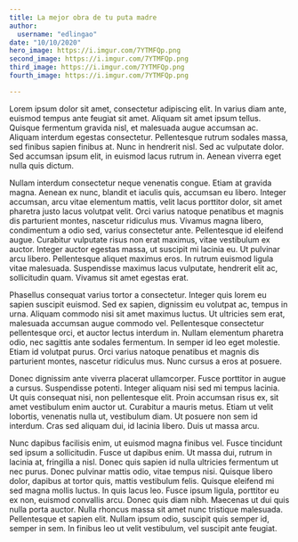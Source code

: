 ```yaml
---
title: La mejor obra de tu puta madre
author:
  username: "edlingao"
date: "10/10/2020"
hero_image: https://i.imgur.com/7YTMFQp.png
second_image: https://i.imgur.com/7YTMFQp.png
third_image: https://i.imgur.com/7YTMFQp.png
fourth_image: https://i.imgur.com/7YTMFQp.png

---
```


Lorem ipsum dolor sit amet, consectetur adipiscing elit. In varius diam ante, euismod tempus ante feugiat sit amet. Aliquam sit amet ipsum tellus. Quisque fermentum gravida nisl, et malesuada augue accumsan ac. Aliquam interdum egestas consectetur. Pellentesque rutrum sodales massa, sed finibus sapien finibus at. Nunc in hendrerit nisl. Sed ac vulputate dolor. Sed accumsan ipsum elit, in euismod lacus rutrum in. Aenean viverra eget nulla quis dictum.

Nullam interdum consectetur neque venenatis congue. Etiam at gravida magna. Aenean ex nunc, blandit et iaculis quis, accumsan eu libero. Integer accumsan, arcu vitae elementum mattis, velit lacus porttitor dolor, sit amet pharetra justo lacus volutpat velit. Orci varius natoque penatibus et magnis dis parturient montes, nascetur ridiculus mus. Vivamus magna libero, condimentum a odio sed, varius consectetur ante. Pellentesque id eleifend augue. Curabitur vulputate risus non erat maximus, vitae vestibulum ex auctor. Integer auctor egestas massa, ut suscipit mi lacinia eu. Ut pulvinar arcu libero. Pellentesque aliquet maximus eros. In rutrum euismod ligula vitae malesuada. Suspendisse maximus lacus vulputate, hendrerit elit ac, sollicitudin quam. Vivamus sit amet egestas erat.

Phasellus consequat varius tortor a consectetur. Integer quis lorem eu sapien suscipit euismod. Sed ex sapien, dignissim eu volutpat ac, tempus in urna. Aliquam commodo nisi sit amet maximus luctus. Ut ultricies sem erat, malesuada accumsan augue commodo vel. Pellentesque consectetur pellentesque orci, et auctor lectus interdum in. Nullam elementum pharetra odio, nec sagittis ante sodales fermentum. In semper id leo eget molestie. Etiam id volutpat purus. Orci varius natoque penatibus et magnis dis parturient montes, nascetur ridiculus mus. Nunc cursus a eros at posuere.

Donec dignissim ante viverra placerat ullamcorper. Fusce porttitor in augue a cursus. Suspendisse potenti. Integer aliquam nisi sed mi tempus lacinia. Ut quis consequat nisi, non pellentesque elit. Proin accumsan risus ex, sit amet vestibulum enim auctor ut. Curabitur a mauris metus. Etiam ut velit lobortis, venenatis nulla ut, vestibulum diam. Ut posuere non sem id interdum. Cras sed aliquam dui, id lacinia libero. Duis ut massa arcu.

Nunc dapibus facilisis enim, ut euismod magna finibus vel. Fusce tincidunt sed ipsum a sollicitudin. Fusce ut dapibus enim. Ut massa dui, rutrum in lacinia at, fringilla a nisl. Donec quis sapien id nulla ultricies fermentum ut nec purus. Donec pulvinar mattis odio, vitae tempus nisi. Quisque libero dolor, dapibus at tortor quis, mattis vestibulum felis. Quisque eleifend mi sed magna mollis luctus. In quis lacus leo. Fusce ipsum ligula, porttitor eu ex non, euismod convallis arcu. Donec quis diam nibh. Maecenas ut dui quis nulla porta auctor. Nulla rhoncus massa sit amet nunc tristique malesuada. Pellentesque et sapien elit. Nullam ipsum odio, suscipit quis semper id, semper in sem. In finibus leo ut velit vestibulum, vel suscipit ante feugiat.
